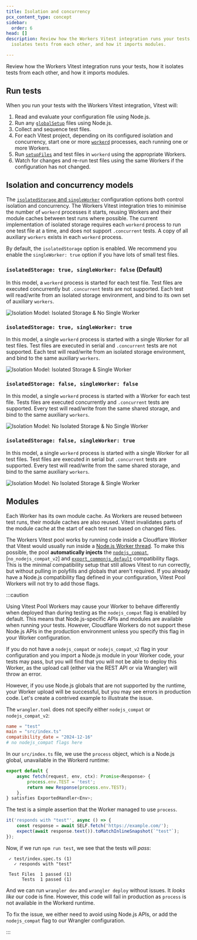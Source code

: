 ```yaml
---
title: Isolation and concurrency
pcx_content_type: concept
sidebar:
  order: 6
head: []
description: Review how the Workers Vitest integration runs your tests, how it
  isolates tests from each other, and how it imports modules.

---
```


Review how the Workers Vitest integration runs your tests, how it isolates tests from each other, and how it imports modules.

## Run tests

When you run your tests with the Workers Vitest integration, Vitest will:

1. Read and evaluate your configuration file using Node.js.
2. Run any [`globalSetup`](https://vitest.dev/config/#globalsetup) files using Node.js.
3. Collect and sequence test files.
4. For each Vitest project, depending on its configured isolation and concurrency, start one or more [`workerd`](https://github.com/cloudflare/workerd) processes, each running one or more Workers.
5. Run [`setupFiles`](https://vitest.dev/config/#setupfiles) and test files in `workerd` using the appropriate Workers.
6. Watch for changes and re-run test files using the same Workers if the configuration has not changed.

## Isolation and concurrency models

The [`isolatedStorage` and `singleWorker`](/workers/testing/vitest-integration/configuration/#workerspooloptions) configuration options both control isolation and concurrency. The Workers Vitest integration tries to minimise the number of `workerd` processes it starts, reusing Workers and their module caches between test runs where possible. The current implementation of isolated storage requires each `workerd` process to run one test file at a time, and does not support `.concurrent` tests. A copy of all auxiliary `workers` exists in each `workerd` process.

By default, the `isolatedStorage` option is enabled. We recommend you enable the `singleWorker: true` option if you have lots of small test files.

### `isolatedStorage: true, singleWorker: false` (Default)

In this model, a `workerd` process is started for each test file. Test files are executed concurrently but `.concurrent` tests are not supported. Each test will read/write from an isolated storage environment, and bind to its own set of auxiliary `workers`.

![Isolation Model: Isolated Storage & No Single Worker](~/assets/images/workers/testing/vitest/isolation-model-3-isolated-storage-no-single-worker.svg)

### `isolatedStorage: true, singleWorker: true`

In this model, a single `workerd` process is started with a single Worker for all test files. Test files are executed in serial and `.concurrent` tests are not supported. Each test will read/write from an isolated storage environment, and bind to the same auxiliary `workers`.

![Isolation Model: Isolated Storage & Single Worker](~/assets/images/workers/testing/vitest/isolation-model-4-isolated-storage-single-worker.svg)

### `isolatedStorage: false, singleWorker: false`

In this model, a single `workerd` process is started with a Worker for each test file. Tests files are executed concurrently and `.concurrent` tests are supported. Every test will read/write from the same shared storage, and bind to the same auxiliary `workers`.

![Isolation Model: No Isolated Storage & No Single Worker](~/assets/images/workers/testing/vitest/isolation-model-1-no-isolated-storage-no-single-worker.svg)

### `isolatedStorage: false, singleWorker: true`

In this model, a single `workerd` process is started with a single Worker for all test files. Test files are executed in serial but `.concurrent` tests are supported. Every test will read/write from the same shared storage, and bind to the same auxiliary `workers`.

![Isolation Model: No Isolated Storage & Single Worker](~/assets/images/workers/testing/vitest/isolation-model-2-no-isolated-storage-single-worker.svg)

## Modules

Each Worker has its own module cache. As Workers are reused between test runs, their module caches are also reused. Vitest invalidates parts of the module cache at the start of each test run based on changed files.

The Workers Vitest pool works by running code inside a Cloudflare Worker that Vitest would usually run inside a [Node.js Worker thread](https://nodejs.org/api/worker_threads.html). To make this possible, the pool **automatically injects** the [`nodejs_compat`](/workers/configuration/compatibility-flags/#nodejs-compatibility-flag), [`no_nodejs_compat_v2`] and [`export_commonjs_default`](/workers/configuration/compatibility-flags/#commonjs-modules-do-not-export-a-module-namespace) compatibility flags. This is the minimal compatibility setup that still allows Vitest to run correctly, but without pulling in polyfills and globals that aren't required. If you already have a Node.js compatibility flag defined in your configuration, Vitest Pool Workers will not try to add those flags.

:::caution


Using Vitest Pool Workers may cause your Worker to behave differently when deployed than during testing as the `nodejs_compat` flag is enabled by default. This means that Node.js-specific APIs and modules are available when running your tests. However, Cloudflare Workers do not support these Node.js APIs in the production environment unless you specify this flag in your Worker configuration.

If you do not have a `nodejs_compat` or `nodejs_compat_v2` flag in your configuration and you import a Node.js module in your Worker code, your tests may pass, but you will find that you will not be able to deploy this Worker, as the upload call (either via the REST API or via Wrangler) will throw an error.

However, if you use Node.js globals that are not supported by the runtime, your Worker upload will be successful, but you may see errors in production code. Let's create a contrived example to illustrate the issue.

The `wrangler.toml` does not specify either `nodejs_compat` or `nodejs_compat_v2`:

```toml
name = "test"
main = "src/index.ts"
compatibility_date = "2024-12-16"
# no nodejs_compat flags here
```

In our `src/index.ts` file, we use the `process` object, which is a Node.js global, unavailable in the Workerd runtime:

```typescript
export default {
	async fetch(request, env, ctx): Promise<Response> {
		process.env.TEST = 'test';
		return new Response(process.env.TEST);
	},
} satisfies ExportedHandler<Env>;
```

The test is a simple assertion that the Worker managed to use `process`.

```typescript
it('responds with "test"', async () => {
	const response = await SELF.fetch('https://example.com/');
	expect(await response.text()).toMatchInlineSnapshot(`"test"`);
});
```

Now, if we run `npm run test`, we see that the tests will _pass_:

```
 ✓ test/index.spec.ts (1)
   ✓ responds with "test"

 Test Files  1 passed (1)
      Tests  1 passed (1)
```

And we can run `wrangler dev` and `wrangler deploy` without issues. It _looks like_ our code is fine. However, this code will fail in production as `process` is not available in the Workerd runtime.

To fix the issue, we either need to avoid using Node.js APIs, or add the `nodejs_compat` flag to our Wrangler configuration.

:::
